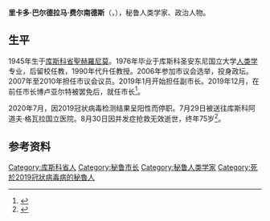 {{西班牙语姓名|巴尔德拉马|费尔南德斯}}
{{Infobox officeholder
| 姓名     = 里卡多·巴尔德拉马
| 原名     = Ricardo Valderrama
| 性别     = 男
| 别名     =
| 职务     = [[库斯科|库斯科]]市长
| 就任日期 = 2019年12月17日
| 卸任日期 = {{box|2020年8月30日}}
| 前任     = 维克托·博卢亚尔特·麦地那
| 继任     = [[罗米·因凡塔斯·索托|罗米·因凡塔斯·索托]]
| 出生日期 = 1945年4月3日
| 出生地点 = 秘鲁[[库斯科省|库斯科省]][[聖赫羅尼莫區_(庫斯科省)|聖赫羅尼莫]]
| 逝世日期 = {{Dda|2020|8|30|1945|4|3}}
| 逝世地点 = 秘鲁[[库斯科|库斯科]]
| 国籍     = {{PER}}
| 母校     = 库斯科圣安东尼国立大学
| 职业     = [[政治人物|政治人物]]
| 政党     = 
}}
'''里卡多·巴尔德拉马·费尔南德斯'''（{{lang-es|Ricardo Valderrama Fernández}}，{{bd|1945年|4月3日|2020年|8月30日|catIdx=Valderrama}}），秘鲁人类学家、政治人物。

==生平==
1945年生于[[库斯科省|库斯科省]][[聖赫羅尼莫區_(庫斯科省)|聖赫羅尼莫]]。1976年毕业于库斯科圣安东尼国立大学[[人类学|人类学]]专业，后留校任教，1990年代升任教授。2006年参加市议会选举，投身政坛。2007年至2010年担任市议会议员。2019年1月开始担任副市长。2019年12月，在前任市长博卢亚尔特被罢免后，就任市长<ref>{{cite web |title=Ricardo Valderrama Fernández juró como nuevo alcalde del Cusco». |url=https://andina.pe/agencia/noticia-ricardo-valderrama-fernandez-juro-como-nuevo-alcalde-del-cusco-778644.aspx |publisher=La República |language=es |date=2019-12-17}}</ref>。

2020年7月，因2019冠状病毒检测结果呈阳性而停职。7月29日被送往库斯科阿道夫·格瓦拉国立医院。8月30日因并发症抢救无效逝世，终年75岁<ref>{{cite web |title=Alcalde de Cusco, Ricardo Valderrama, fallece a los 75 años víctima del COVID-19 |url=https://diariocorreo.pe/edicion/cusco/alcalde-de-cusco-ricardo-valderrama-fallece-victima-del-covid-19-948822/ |publisher=Diario Correo |language=es |date=2020-08-31}}</ref>。
==参考资料==
{{reflist}}
{{Authority control}}
{{DEFAULTSORT:Valderrama Fernández, Ricardo}}
[[Category:库斯科省人|Category:库斯科省人]]
[[Category:秘鲁市长|Category:秘鲁市长]]
[[Category:秘鲁人类学家|Category:秘鲁人类学家]]
[[Category:死於2019冠狀病毒病的秘魯人|Category:死於2019冠狀病毒病的秘魯人]]